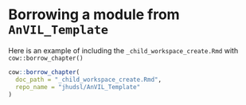 # Borrowing a module from `AnVIL_Template`

Here is an example of including the `_child_workspace_create.Rmd` with `cow::borrow_chapter()`

```r
cow::borrow_chapter(
  doc_path = "_child_workspace_create.Rmd",
  repo_name = "jhudsl/AnVIL_Template"
)
```
